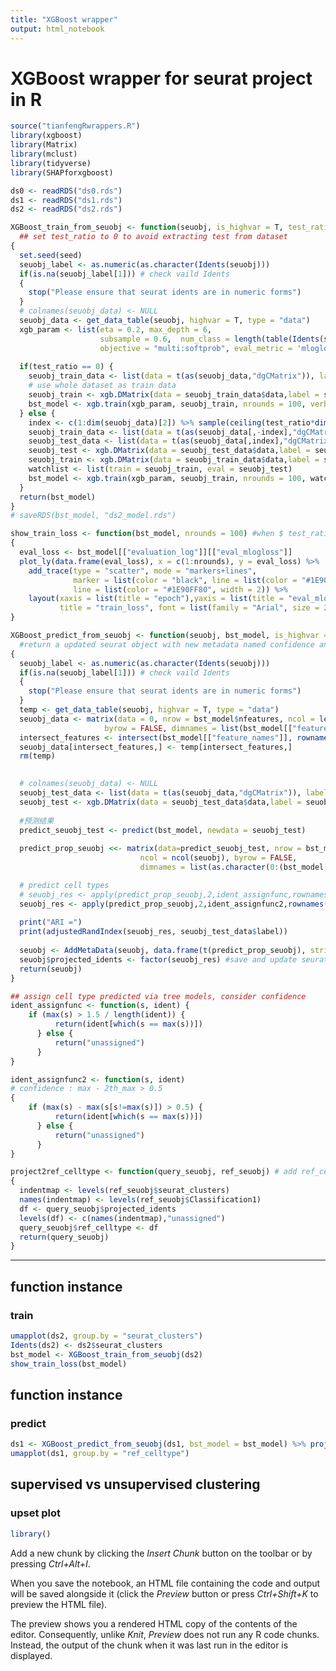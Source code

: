 ```yaml
---
title: "XGBoost wrapper"
output: html_notebook
---
```


# XGBoost wrapper for seurat project in R

```r
source("tianfengRwrappers.R")
library(xgboost)
library(Matrix)
library(mclust)
library(tidyverse)
library(SHAPforxgboost)

ds0 <- readRDS("ds0.rds")
ds1 <- readRDS("ds1.rds")
ds2 <- readRDS("ds2.rds")
```


```r
XGBoost_train_from_seuobj <- function(seuobj, is_highvar = T, test_ratio = 0.3, seed = 7)
  ## set test_ratio to 0 to avoid extracting test from dataset
{
  set.seed(seed)
  seuobj_label <- as.numeric(as.character(Idents(seuobj)))
  if(is.na(seuobj_label[1])) # check vaild Idents
  {
    stop("Please ensure that seurat idents are in numeric forms")
  }
  # colnames(seuobj_data) <- NULL
  seuobj_data <- get_data_table(seuobj, highvar = T, type = "data")
  xgb_param <- list(eta = 0.2, max_depth = 6, 
                    subsample = 0.6,  num_class = length(table(Idents(seuobj))),
                    objective = "multi:softprob", eval_metric = 'mlogloss')
  
  if(test_ratio == 0) {
    seuobj_train_data <- list(data = t(as(seuobj_data,"dgCMatrix")), label = seuobj_label) 
    # use whole dataset as train data
    seuobj_train <- xgb.DMatrix(data = seuobj_train_data$data,label = seuobj_train_data$label)
    bst_model <- xgb.train(xgb_param, seuobj_train, nrounds = 100, verbose = 0)
  } else {
    index <- c(1:dim(seuobj_data)[2]) %>% sample(ceiling(test_ratio*dim(seuobj_data)[2]), replace = F, prob = NULL)
    seuobj_train_data <- list(data = t(as(seuobj_data[,-index],"dgCMatrix")), label = seuobj_label[-index])
    seuobj_test_data <- list(data = t(as(seuobj_data[,index],"dgCMatrix")), label = seuobj_label[index])
    seuobj_test <- xgb.DMatrix(data = seuobj_test_data$data,label = seuobj_test_data$label)
    seuobj_train <- xgb.DMatrix(data = seuobj_train_data$data,label = seuobj_train_data$label)
    watchlist <- list(train = seuobj_train, eval = seuobj_test)
    bst_model <- xgb.train(xgb_param, seuobj_train, nrounds = 100, watchlist, verbose = 0)
  }
  return(bst_model)
}
# saveRDS(bst_model, "ds2_model.rds")

show_train_loss <- function(bst_model, nrounds = 100) #when $ test_ratio \neq 0 $ show loss in watchlist
{
  eval_loss <- bst_model[["evaluation_log"]][["eval_mlogloss"]]
  plot_ly(data.frame(eval_loss), x = c(1:nrounds), y = eval_loss) %>% 
    add_trace(type = "scatter", mode = "markers+lines", 
              marker = list(color = "black", line = list(color = "#1E90FFC7", width = 1)),
              line = list(color = "#1E90FF80", width = 2)) %>% 
    layout(xaxis = list(title = "epoch"),yaxis = list(title = "eval_mlogloss"), 
           title = "train_loss", font = list(family = "Arial", size = 25, color = "black"))
}

XGBoost_predict_from_seuobj <- function(seuobj, bst_model, is_highvar = T, seed = 7)
  #return a updated seurat object with new metadata named confidence and projected_idents 
{
  seuobj_label <- as.numeric(as.character(Idents(seuobj)))
  if(is.na(seuobj_label[1])) # check vaild Idents
  {
    stop("Please ensure that seurat idents are in numeric forms")
  }
  temp <- get_data_table(seuobj, highvar = T, type = "data")
  seuobj_data <- matrix(data = 0, nrow = bst_model$nfeatures, ncol = length(colnames(temp)), 
                     byrow = FALSE, dimnames = list(bst_model[["feature_names"]],colnames(temp)))
  intersect_features <- intersect(bst_model[["feature_names"]], rownames(temp))
  seuobj_data[intersect_features,] <- temp[intersect_features,]
  rm(temp)
  

  # colnames(seuobj_data) <- NULL
  seuobj_test_data <- list(data = t(as(seuobj_data,"dgCMatrix")), label = seuobj_label)
  seuobj_test <- xgb.DMatrix(data = seuobj_test_data$data,label = seuobj_test_data$label)
  
  #预测结果
  predict_seuobj_test <- predict(bst_model, newdata = seuobj_test)
  
  predict_prop_seuobj <<- matrix(data=predict_seuobj_test, nrow = bst_model[["params"]][["num_class"]], 
                             ncol = ncol(seuobj), byrow = FALSE, 
                             dimnames = list(as.character(0:(bst_model[["params"]][["num_class"]]-1)), colnames(seuobj)))

  # predict cell types
  # seuobj_res <- apply(predict_prop_seuobj,2,ident_assignfunc,rownames(predict_prop_seuobj))
  seuobj_res <- apply(predict_prop_seuobj,2,ident_assignfunc2,rownames(predict_prop_seuobj))
  
  print("ARI =")
  print(adjustedRandIndex(seuobj_res, seuobj_test_data$label))
  
  seuobj <- AddMetaData(seuobj, data.frame(t(predict_prop_seuobj), stringsAsFactors=F))
  seuobj$projected_idents <- factor(seuobj_res) #save and update seurat object
  return(seuobj)
}

## assign cell type predicted via tree models, consider confidence
ident_assignfunc <- function(s, ident) {
    if (max(s) > 1.5 / length(ident)) {
          return(ident[which(s == max(s))])
      } else {
          return("unassigned")
      }
}

ident_assignfunc2 <- function(s, ident) 
# confidence : max - 2th_max > 0.5
{
    if (max(s) - max(s[s!=max(s)]) > 0.5) {
          return(ident[which(s == max(s))])
      } else {
          return("unassigned")
      }
}

project2ref_celltype <- function(query_seuobj, ref_seuobj) # add ref_celltype to meta.data in query seurat object
{
  indentmap <- levels(ref_seuobj$seurat_clusters)
  names(indentmap) <- levels(ref_seuobj$Classification1)
  df <- query_seuobj$projected_idents
  levels(df) <- c(names(indentmap),"unassigned")
  query_seuobj$ref_celltype <- df
  return(query_seuobj)
}

```

---
## function instance
### train
```r
umapplot(ds2, group.by = "seurat_clusters")
Idents(ds2) <- ds2$seurat_clusters
bst_model <- XGBoost_train_from_seuobj(ds2)
show_train_loss(bst_model)
```

## function instance
### predict
```r
ds1 <- XGBoost_predict_from_seuobj(ds1, bst_model = bst_model) %>% project2ref_celltype(ref_seuobj = ds2)
umapplot(ds1, group.by = "ref_celltype")
```

## supervised vs unsupervised clustering
### upset plot
```r
library()
```


Add a new chunk by clicking the *Insert Chunk* button on the toolbar or by pressing *Ctrl+Alt+I*.

When you save the notebook, an HTML file containing the code and output will be saved alongside it (click the *Preview* button or press *Ctrl+Shift+K* to preview the HTML file).

The preview shows you a rendered HTML copy of the contents of the editor. Consequently, unlike *Knit*, *Preview* does not run any R code chunks. Instead, the output of the chunk when it was last run in the editor is displayed.
